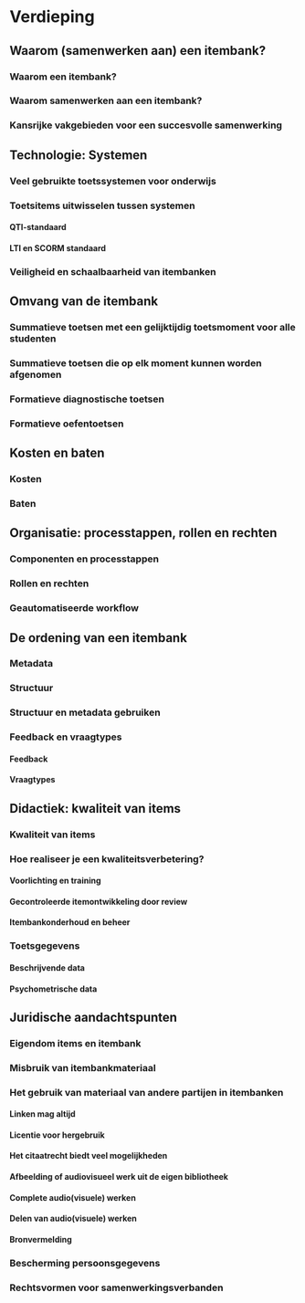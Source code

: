 # Verdieping

## Waarom (samenwerken aan) een itembank?

### Waarom een itembank?

### Waarom samenwerken aan een itembank?

### Kansrijke vakgebieden voor een succesvolle samenwerking

## Technologie: Systemen

### Veel gebruikte toetssystemen voor onderwijs

### Toetsitems uitwisselen tussen systemen

#### QTI-standaard

#### LTI en SCORM standaard

### Veiligheid en schaalbaarheid van itembanken

## Omvang van de itembank

### Summatieve toetsen met een gelijktijdig toetsmoment voor alle studenten

### Summatieve toetsen die op elk moment kunnen worden afgenomen

### Formatieve diagnostische toetsen

### Formatieve oefentoetsen

## Kosten en baten

### Kosten

### Baten

## Organisatie: processtappen, rollen en rechten

### Componenten en processtappen

### Rollen en rechten

### Geautomatiseerde workflow

## De ordening van een itembank

### Metadata

### Structuur

### Structuur en metadata gebruiken

### Feedback en vraagtypes

#### Feedback

#### Vraagtypes

## Didactiek: kwaliteit van items

### Kwaliteit van items

### Hoe realiseer je een kwaliteitsverbetering?

#### Voorlichting en training

#### Gecontroleerde itemontwikkeling door review

#### Itembankonderhoud en beheer

### Toetsgegevens

#### Beschrijvende data

#### Psychometrische data

## Juridische aandachtspunten

### Eigendom items en itembank

### Misbruik van itembankmateriaal

### Het gebruik van materiaal van andere partijen in itembanken

#### Linken mag altijd

#### Licentie voor hergebruik

#### Het citaatrecht biedt veel mogelijkheden

#### Afbeelding of audiovisueel werk uit de eigen bibliotheek

#### Complete audio(visuele) werken

#### Delen van audio(visuele) werken

#### Bronvermelding

### Bescherming persoonsgegevens

### Rechtsvormen voor samenwerkingsverbanden
